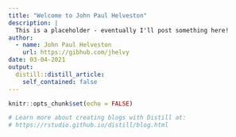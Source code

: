 ```yaml
---
title: "Welcome to John Paul Helveston"
description: |
  This is a placeholder - eventually I'll post something here!
author:
  - name: John Paul Helveston
    url: https://gibhub.com/jhelvy
date: 03-04-2021
output:
  distill::distill_article:
    self_contained: false
---
```


```r
knitr::opts_chunk$set(echo = FALSE)

# Learn more about creating blogs with Distill at:
# https://rstudio.github.io/distill/blog.html
```

